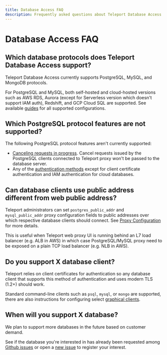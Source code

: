 ```yaml
---
title: Database Access FAQ
description: Frequently asked questions about Teleport Database Access.
---
```


# Database Access FAQ

## Which database protocols does Teleport Database Access support?

Teleport Database Access currently supports PostgreSQL, MySQL, and MongoDB
protocols.

For PostgreSQL and MySQL, both self-hosted and cloud-hosted versions such as AWS
RDS, Aurora (except for Serverless version which doesn't support IAM auth),
Redshift, and GCP Cloud SQL are supported. See available [guides](./guides.mdx)
for all supported configurations.

## Which PostgreSQL protocol features are not supported?

The following PostgreSQL protocol features aren't currently supported:

- [Canceling requests in progress](https://www.postgresql.org/docs/current/protocol-flow.html#id-1.10.5.7.9).
  Cancel requests issued by the PostgreSQL clients connected to Teleport proxy
  won't be passed to the database server.
- Any of the [authentication methods](https://www.postgresql.org/docs/current/auth-methods.html)
  except for client certificate authentication and IAM authentication for cloud
  databases.

## Can database clients use public address different from web public address?

Teleport administrators can set `postgres_public_addr` and `mysql_public_addr`
proxy configuration fields to public addresses over which respective database
clients should connect. See [Proxy Configuration](./reference/configuration.mdx#proxy-configuration)
for more details.

This is useful when Teleport web proxy UI is running behind an L7 load balancer
(e.g. ALB in AWS) in which case PostgreSQL/MySQL proxy need to be exposed on a
plain TCP load balancer (e.g. NLB in AWS).

## Do you support X database client?

Teleport relies on client certificates for authentication so any database client
that supports this method of authentication and uses modern TLS (1.2+) should
work.

Standard command-line clients such as `psql`, `mysql`, or `mongo` are supported,
there are also instructions for configuring select [graphical clients](./guides/gui-clients.mdx).

## When will you support X database?

We plan to support more databases in the future based on customer demand.

See if the database you're interested in has already been requested among
[Github issues](https://github.com/gravitational/teleport/labels/database-access)
or open a [new issue](https://github.com/gravitational/teleport/issues/new/choose)
to register your interest.
